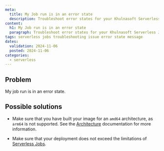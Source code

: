 ```yaml
---
meta:
  title: My Job run is in an error state
  description: Troubleshoot error states for your Khulnasoft Serverless Jobs.
content:
  h1: My Job run is in an error state
  paragraph: Troubleshoot error states for your Khulnasoft Serverless Jobs.
tags: serverless jobs troubleshooting issue error state message
dates:
  validation: 2024-11-06
  posted: 2024-11-06
categories:
  - serverless
---
```


## Problem

My job run is in an error state.

## Possible solutions

- Make sure that you have built your image for an `amd64` architecture, as `arm64` is not supported. See the [Architecture](/serverless/jobs/reference-content/jobs-limitations/#Architecture) documentation for more information.

- Make sure that your deployment does not exceed the limitations of [Serverless Jobs](/serverless/jobs/reference-content/jobs-limitations/).